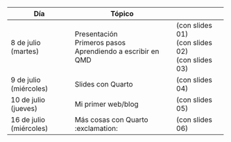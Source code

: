 +-------------------------+----------------------------------------+--------------------+
| Día                     | Tópico                                 |                    |
+=========================+========================================+====================+
|8 de julio (martes)      | Presentación\                          | (con slides 01)\   |
|                         | Primeros pasos\                        | (con slides 02)\   |
|                         | Aprendiendo a escribir en QMD\         | (con slides 03)\   |
+-------------------------+----------------------------------------+--------------------+
| 9 de julio (miércoles)  | Slides con Quarto\                     | (con slides 04)\   |
+-------------------------+----------------------------------------+--------------------+
| 10 de julio (jueves)    | Mi primer web/blog\                    | (con slides 05)\   |
+-------------------------+----------------------------------------+--------------------+
| 16 de julio (miércoles) | Más cosas con Quarto :exclamation:\    | (con slides 06)\   |
+-------------------------+----------------------------------------+--------------------+


